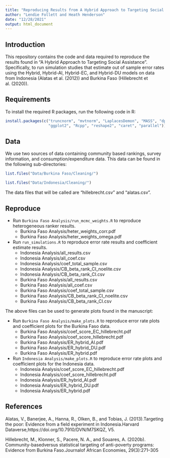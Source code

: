 ```yaml
---
title: "Reproducing Results from A Hybrid Approach to Targeting Social Assistance"
author: "Lendie Follett and Heath Henderson"
date: "12/28/2021"
output: html_document
---
```


## Introduction
This repository contains the code and data required to reproduce the results found in "A Hybrid Approach to Targeting Social Assistance". Specifically, to run simulation studies that estimate out of sample error rates using the Hybrid, Hybrid-AI, Hybrid-EC, and Hybrid-DU models on data from Indonesia (Alatas et al. (2012)) and Burkina Faso (Hillebrecht et al. (2020)). 

## Requirements
To install the required R packages, run the following code in R:

```r

install.packages(c("truncnorm", "mvtnorm", "LaplacesDemon", "MASS", "dplyr",
                   "ggplot2", "Rcpp", "reshape2", "caret", "parallel"))

```

## Data

We use two sources of data containing community based rankings, survey information, and consumption/expenditure data. This data can be found in the following sub-directories:

```r
list.files("Data/Burkina Faso/Cleaning/")

list.files("Data/Indonesia/Cleaning/")

```

The data files that will be called are "hillebrecht.csv" and "alatas.csv".

## Reproduce
- Run `Burkina Faso Analysis/run_mcmc_weights.R` to reproduce heterogeneous ranker results. 
  *  Burkina Faso Analysis/heter_weights_corr.pdf
  *  Burkina Faso Analysis/heter_weights_omega.pdf
- Run `run_simulations.R` to reproduce error rate results and coefficient estimate results. 
  *  Indonesia Analysis/all_results.csv
  *  Indonesia Analysis/all_coef.csv
  *  Indonesia Analysis/coef_total_sample.csv
  *  Indonesia Analysis/CB_beta_rank_CI_noelite.csv
  *  Indonesia Analysis/CB_beta_rank_CI.csv
  *  Burkina Faso Analysis/all_results.csv
  *  Burkina Faso Analysis/all_coef.csv
  *  Burkina Faso Analysis/coef_total_sample.csv
  *  Burkina Faso Analysis/CB_beta_rank_CI_noelite.csv
  *  Burkina Faso Analysis/CB_beta_rank_CI.csv
  
The above files can be used to generate plots found in the manuscript:
  
- Run `Burkina Faso Analysis/make_plots.R` to reproduce error rate plots and coefficient plots for the Burkina Faso data. 
  *  Burkina Faso Analysis/coef_score_EC_hillebrecht.pdf
  *  Burkina Faso Analysis/coef_score_hillebrecht.pdf
  *  Burkina Faso Analysis/ER_hybrid_AI.pdf
  *  Burkina Faso Analysis/ER_hybrid_DU.pdf
  *  Burkina Faso Analysis/ER_hybrid.pdf
- Run `Indonesia Analysis/make_plots.R` to reproduce error rate plots and coefficient plots for the Indonesia data. 
  *  Indonesia Analysis/coef_score_EC_hillebrecht.pdf
  *  Indonesia Analysis/coef_score_hillebrecht.pdf
  *  Indonesia Analysis/ER_hybrid_AI.pdf
  *  Indonesia Analysis/ER_hybrid_DU.pdf
  *  Indonesia Analysis/ER_hybrid.pdf

## References

Alatas,   V.,   Banerjee,   A.,   Hanna,   R.,   Olken,   B.,   and  Tobias,   J.  (2013).Targeting  the  poor:   Evidence  from  a  field  experiment  in  Indonesia.Harvard  Dataverse,https://doi.org/10.7910/DVN/M7SKQZ, V5.

Hillebrecht,  M.,  Klonner,  S.,  Pacere,  N.  A.,  and  Souares,  A.  (2020b).   Community-basedversus statistical targeting of anti-poverty programs: Evidence from Burkina Faso.Journalof African Economies, 29(3):271–305